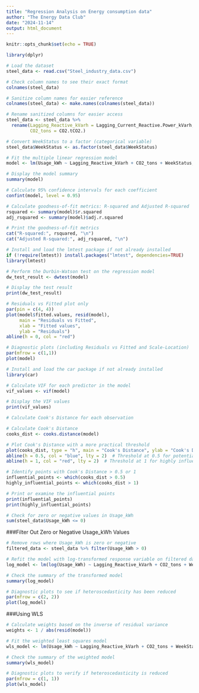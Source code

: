 ```yaml
---
title: "Regression Analysis on Energy consumption data"
author: "The Energy Data Club"
date: "2024-11-14"
output: html_document
---
```


```r
knitr::opts_chunk$set(echo = TRUE)
```

```r

library(dplyr)

# Load the dataset
steel_data <- read.csv("Steel_industry_data.csv")

# Check column names to see their exact format
colnames(steel_data)

# Sanitize column names for easier reference
colnames(steel_data) <- make.names(colnames(steel_data))

# Rename sanitized columns for easier access
steel_data <- steel_data %>%
  rename(Lagging_Reactive_kVarh = Lagging_Current_Reactive.Power_kVarh,
         CO2_tons = CO2.tCO2.)

# Convert WeekStatus to a factor (categorical variable)
steel_data$WeekStatus <- as.factor(steel_data$WeekStatus)

# Fit the multiple linear regression model
model <- lm(Usage_kWh ~ Lagging_Reactive_kVarh + CO2_tons + WeekStatus, data = steel_data)

# Display the model summary
summary(model)


```

```r

# Calculate 95% confidence intervals for each coefficient
confint(model, level = 0.95)

# Calculate goodness-of-fit metrics: R-squared and Adjusted R-squared
rsquared <- summary(model)$r.squared
adj_rsquared <- summary(model)$adj.r.squared

# Print the goodness-of-fit metrics
cat("R-squared:", rsquared, "\n")
cat("Adjusted R-squared:", adj_rsquared, "\n")

```


```r
# Install and load the lmtest package if not already installed
if (!require(lmtest)) install.packages("lmtest", dependencies=TRUE)
library(lmtest)

# Perform the Durbin-Watson test on the regression model
dw_test_result <- dwtest(model)

# Display the test result
print(dw_test_result)


```


```r

# Residuals vs Fitted plot only
par(pin = c(4, 4))
plot(model$fitted.values, resid(model), 
     main = "Residuals vs Fitted", 
     xlab = "Fitted values", 
     ylab = "Residuals")
abline(h = 0, col = "red")


```


```r

# Diagnostic plots (including Residuals vs Fitted and Scale-Location)
par(mfrow = c(1,1))
plot(model)

```


```r

# Install and load the car package if not already installed
library(car)

# Calculate VIF for each predictor in the model
vif_values <- vif(model)

# Display the VIF values
print(vif_values)


```


```r

# Calculate Cook's Distance for each observation

# Calculate Cook's Distance
cooks_dist <- cooks.distance(model)

# Plot Cook's Distance with a more practical threshold
plot(cooks_dist, type = "h", main = "Cook's Distance", ylab = "Cook's Distance")
abline(h = 0.5, col = "blue", lty = 2)  # Threshold at 0.5 for potentially influential points
abline(h = 1, col = "red", lty = 2)  # Threshold at 1 for highly influential points


```


```r

# Identify points with Cook's Distance > 0.5 or 1
influential_points <- which(cooks_dist > 0.5)
highly_influential_points <- which(cooks_dist > 1)

# Print or examine the influential points
print(influential_points)
print(highly_influential_points)

```


```r

# Check for zero or negative values in Usage_kWh
sum(steel_data$Usage_kWh <= 0)

```

###Filter Out Zero or Negative Usage_kWh Values

```r

# Remove rows where Usage_kWh is zero or negative
filtered_data <- steel_data %>% filter(Usage_kWh > 0)

# Refit the model with log-transformed response variable on filtered data
log_model <- lm(log(Usage_kWh) ~ Lagging_Reactive_kVarh + CO2_tons + WeekStatus, data = filtered_data)

# Check the summary of the transformed model
summary(log_model)

# Diagnostic plots to see if heteroscedasticity has been reduced
par(mfrow = c(2, 2))
plot(log_model)


```

###Using WLS

```r
# Calculate weights based on the inverse of residual variance
weights <- 1 / abs(resid(model))

# Fit the weighted least squares model
wls_model <- lm(Usage_kWh ~ Lagging_Reactive_kVarh + CO2_tons + WeekStatus, data = steel_data, weights = weights)

# Check the summary of the weighted model
summary(wls_model)

# Diagnostic plots to verify if heteroscedasticity is reduced
par(mfrow = c(1, 1))
plot(wls_model)

```

```r


```
